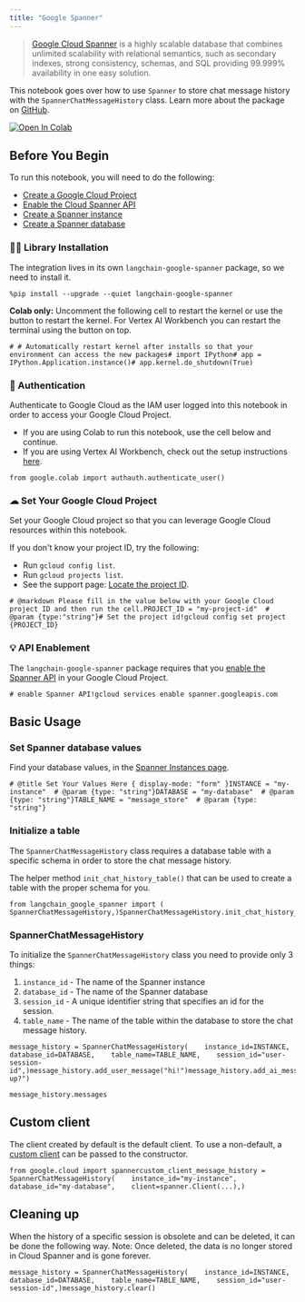 ```yaml
---
title: "Google Spanner"
---
```


> [Google Cloud Spanner](https://cloud.google.com/spanner) is a highly scalable database that combines unlimited scalability with relational semantics, such as secondary indexes, strong consistency, schemas, and SQL providing 99.999% availability in one easy solution.

This notebook goes over how to use `Spanner` to store chat message history with the `SpannerChatMessageHistory` class. Learn more about the package on [GitHub](https://github.com/googleapis/langchain-google-spanner-python/).

[![Open In Colab](/images/oss/integrations/memory/google_spanner/assets/colab-badge.svg)](https://colab.research.google.com/github/googleapis/langchain-google-spanner-python/blob/main/samples/chat_message_history.ipynb)

## Before You Begin

To run this notebook, you will need to do the following:

* [Create a Google Cloud Project](https://developers.google.com/workspace/guides/create-project)
* [Enable the Cloud Spanner API](https://console.cloud.google.com/flows/enableapi?apiid=spanner.googleapis.com)
* [Create a Spanner instance](https://cloud.google.com/spanner/oss/create-manage-instances)
* [Create a Spanner database](https://cloud.google.com/spanner/oss/create-manage-databases)

### 🦜🔗 Library Installation

The integration lives in its own `langchain-google-spanner` package, so we need to install it.

```
%pip install --upgrade --quiet langchain-google-spanner
```

**Colab only:** Uncomment the following cell to restart the kernel or use the button to restart the kernel. For Vertex AI Workbench you can restart the terminal using the button on top.

```
# # Automatically restart kernel after installs so that your environment can access the new packages# import IPython# app = IPython.Application.instance()# app.kernel.do_shutdown(True)
```

### 🔐 Authentication

Authenticate to Google Cloud as the IAM user logged into this notebook in order to access your Google Cloud Project.

* If you are using Colab to run this notebook, use the cell below and continue.
* If you are using Vertex AI Workbench, check out the setup instructions [here](https://github.com/GoogleCloudPlatform/generative-ai/tree/main/setup-env).

```
from google.colab import authauth.authenticate_user()
```

### ☁ Set Your Google Cloud Project

Set your Google Cloud project so that you can leverage Google Cloud resources within this notebook.

If you don't know your project ID, try the following:

* Run `gcloud config list`.
* Run `gcloud projects list`.
* See the support page: [Locate the project ID](https://support.google.com/googleapi/answer/7014113).

```
# @markdown Please fill in the value below with your Google Cloud project ID and then run the cell.PROJECT_ID = "my-project-id"  # @param {type:"string"}# Set the project id!gcloud config set project {PROJECT_ID}
```

### 💡 API Enablement

The `langchain-google-spanner` package requires that you [enable the Spanner API](https://console.cloud.google.com/flows/enableapi?apiid=spanner.googleapis.com) in your Google Cloud Project.

```
# enable Spanner API!gcloud services enable spanner.googleapis.com
```

## Basic Usage

### Set Spanner database values

Find your database values, in the [Spanner Instances page](https://console.cloud.google.com/spanner).

```
# @title Set Your Values Here { display-mode: "form" }INSTANCE = "my-instance"  # @param {type: "string"}DATABASE = "my-database"  # @param {type: "string"}TABLE_NAME = "message_store"  # @param {type: "string"}
```

### Initialize a table

The `SpannerChatMessageHistory` class requires a database table with a specific schema in order to store the chat message history.

The helper method `init_chat_history_table()` that can be used to create a table with the proper schema for you.

```
from langchain_google_spanner import (    SpannerChatMessageHistory,)SpannerChatMessageHistory.init_chat_history_table(table_name=TABLE_NAME)
```

### SpannerChatMessageHistory

To initialize the `SpannerChatMessageHistory` class you need to provide only 3 things:

1. `instance_id` - The name of the Spanner instance
2. `database_id` - The name of the Spanner database
3. `session_id` - A unique identifier string that specifies an id for the session.
4. `table_name` - The name of the table within the database to store the chat message history.

```
message_history = SpannerChatMessageHistory(    instance_id=INSTANCE,    database_id=DATABASE,    table_name=TABLE_NAME,    session_id="user-session-id",)message_history.add_user_message("hi!")message_history.add_ai_message("whats up?")
```

```
message_history.messages
```

## Custom client

The client created by default is the default client. To use a non-default, a [custom client](https://cloud.google.com/spanner/oss/samples/spanner-create-client-with-query-options#spanner_create_client_with_query_options-python) can be passed to the constructor.

```
from google.cloud import spannercustom_client_message_history = SpannerChatMessageHistory(    instance_id="my-instance",    database_id="my-database",    client=spanner.Client(...),)
```

## Cleaning up

When the history of a specific session is obsolete and can be deleted, it can be done the following way. Note: Once deleted, the data is no longer stored in Cloud Spanner and is gone forever.

```
message_history = SpannerChatMessageHistory(    instance_id=INSTANCE,    database_id=DATABASE,    table_name=TABLE_NAME,    session_id="user-session-id",)message_history.clear()
```

